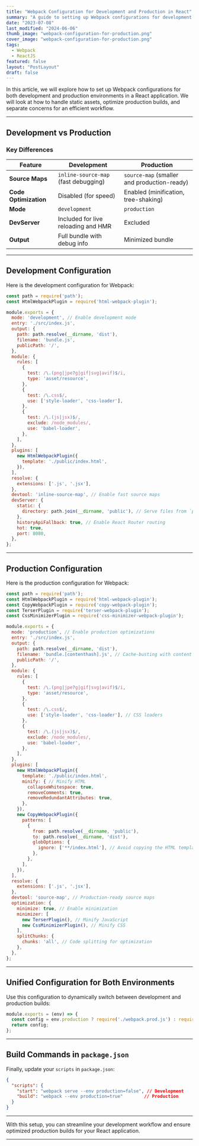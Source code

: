 ```yaml
---
title: "Webpack Configuration for Development and Production in React"
summary: "A guide to setting up Webpack configurations for development and production environments in a React application, including optimizations for production builds."
date: "2023-07-08"
last_modified: "2024-06-06"
thumb_image: "webpack-configuration-for-production.png"
cover_image: "webpack-configuration-for-production.png"
tags:
  - Webpack
  - ReactJS
featured: false
layout: "PostLayout"
draft: false
---
```


In this article, we will explore how to set up Webpack configurations for both development and production environments in a React application. We will look at how to handle static assets, optimize production builds, and separate concerns for an efficient workflow.

---

## Development vs Production

### Key Differences

| Feature                | Development                                      | Production                                      |
|------------------------|--------------------------------------------------|------------------------------------------------|
| **Source Maps**        | `inline-source-map` (fast debugging)             | `source-map` (smaller and production-ready)    |
| **Code Optimization**  | Disabled (for speed)                             | Enabled (minification, tree-shaking)           |
| **Mode**               | `development`                                   | `production`                                   |
| **DevServer**          | Included for live reloading and HMR              | Excluded                                       |
| **Output**             | Full bundle with debug info                     | Minimized bundle                               |

---

## Development Configuration

Here is the development configuration for Webpack:

```javascript
const path = require('path');
const HtmlWebpackPlugin = require('html-webpack-plugin');

module.exports = {
  mode: 'development', // Enable development mode
  entry: './src/index.js',
  output: {
    path: path.resolve(__dirname, 'dist'),
    filename: 'bundle.js',
    publicPath: '/',
  },
  module: {
    rules: [
      {
        test: /\.(png|jpe?g|gif|svg|avif)$/i,
        type: 'asset/resource',
      },
      {
        test: /\.css$/,
        use: ['style-loader', 'css-loader'],
      },
      {
        test: /\.(js|jsx)$/,
        exclude: /node_modules/,
        use: 'babel-loader',
      },
    ],
  },
  plugins: [
    new HtmlWebpackPlugin({
      template: './public/index.html',
    }),
  ],
  resolve: {
    extensions: ['.js', '.jsx'],
  },
  devtool: 'inline-source-map', // Enable fast source maps
  devServer: {
    static: {
      directory: path.join(__dirname, 'public'), // Serve files from `public/`
    },
    historyApiFallback: true, // Enable React Router routing
    hot: true,
    port: 8080,
  },
};
```

---

## Production Configuration

Here is the production configuration for Webpack:

```javascript
const path = require('path');
const HtmlWebpackPlugin = require('html-webpack-plugin');
const CopyWebpackPlugin = require('copy-webpack-plugin');
const TerserPlugin = require('terser-webpack-plugin');
const CssMinimizerPlugin = require('css-minimizer-webpack-plugin');

module.exports = {
  mode: 'production', // Enable production optimizations
  entry: './src/index.js',
  output: {
    path: path.resolve(__dirname, 'dist'),
    filename: 'bundle.[contenthash].js', // Cache-busting with content hash
    publicPath: '/',
  },
  module: {
    rules: [
      {
        test: /\.(png|jpe?g|gif|svg|avif)$/i,
        type: 'asset/resource',
      },
      {
        test: /\.css$/,
        use: ['style-loader', 'css-loader'], // CSS loaders
      },
      {
        test: /\.(js|jsx)$/,
        exclude: /node_modules/,
        use: 'babel-loader',
      },
    ],
  },
  plugins: [
    new HtmlWebpackPlugin({
      template: './public/index.html',
      minify: { // Minify HTML
        collapseWhitespace: true,
        removeComments: true,
        removeRedundantAttributes: true,
      },
    }),
    new CopyWebpackPlugin({
      patterns: [
        {
          from: path.resolve(__dirname, 'public'),
          to: path.resolve(__dirname, 'dist'),
          globOptions: {
            ignore: ['**/index.html'], // Avoid copying the HTML template
          },
        },
      ],
    }),
  ],
  resolve: {
    extensions: ['.js', '.jsx'],
  },
  devtool: 'source-map', // Production-ready source maps
  optimization: {
    minimize: true, // Enable minimization
    minimizer: [
      new TerserPlugin(), // Minify JavaScript
      new CssMinimizerPlugin(), // Minify CSS
    ],
    splitChunks: {
      chunks: 'all', // Code splitting for optimization
    },
  },
};
```

---

## Unified Configuration for Both Environments

Use this configuration to dynamically switch between development and production builds:

```javascript
module.exports = (env) => {
  const config = env.production ? require('./webpack.prod.js') : require('./webpack.dev.js');
  return config;
};
```

---

## Build Commands in `package.json`

Finally, update your `scripts` in `package.json`:

```json
{
  "scripts": {
    "start": "webpack serve --env production=false", // Development
    "build": "webpack --env production=true"        // Production
  }
}
```

---

With this setup, you can streamline your development workflow and ensure optimized production builds for your React application.

---
